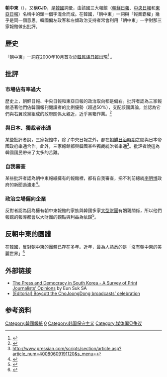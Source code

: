 {{Infobox Korean name
| hangul = 조중동 |
| hanja = 朝中東 |
| rr= Jojungdong |
| mr= Chojungdong |
}}

'''朝中東'''（{{lang-ko|조중동}}），又稱'''CJD'''，是[[韓國|韓國]]詞彙，由該國三大報館（[[朝鮮日報|朝鮮日報]]、[[中央日報_(韓國)|中央日報]]和[[東亞日報|東亞日報]]）名稱中的頭一個字混合而成。在韓國，「朝中東」一詞與「報業霸權」幾乎是同一個意思。韓國偏左政客和左傾政治支持者常會利用「朝中東」一字對那三家報館做出批評。

==歷史==
「朝中東」一詞在2000年10月首次於[[韓民族日報|韓民族日報]]出現<ref>{{cite news| url=http://news.naver.com/main/read.nhn?mode=LSD&mid=sec&sid1=110&oid=032&aid=0000044316| title=조중동서 중앙 분리 글쎄요| work=The Kyunghyang shinmun| language=ko| date=December 10, 2003| accessdate=April 11, 2012| author=Kim Sang-chul(김상철)| archive-date=2021-02-24| archive-url=https://web.archive.org/web/20210224103123/https://news.naver.com/main/read.nhn?mode=LSD&mid=sec&sid1=110&oid=032&aid=0000044316| dead-url=no}}</ref> 。

==批評==
===市場佔有率過大===
歷史上，朝鮮日報、中央日報和東亞日報的政治取向都是偏右。批評者認為三家報館憑著他們佔韓國報刊閱讀者的比例優勢（超過50%），支配該國輿論，並認為它們與右翼政黨組成的政府關係太親近，近乎黑箱作業。<ref>{{cite news
 |url         = http://www.asiamedia.ucla.edu/article.asp?parentid=103042
 |title       = Media war
 |date        = January 7, 2009
 |accessdate  = April 11, 2012
 |work        = The Korea Herald
 |author      = Editorial
 |quote       = Supporters of the opposition claim there is an "evil" collusion between the government and major newspapers under the guise of adapting to new communications technology.
 |deadurl     = yes
 |archiveurl  = https://web.archive.org/web/20120223145245/http://www.asiamedia.ucla.edu/article.asp?parentid=103042
 |archivedate = 2012年2月23日
}}</ref>

===與日本、獨裁者串通===
某些批評者說，三家報館中，除了中央日報之外，都在[[朝鮮日治時期|朝鮮日治時期]]之間與日本帝國政府串通合作。此外，三家報館都與韓國某些獨裁統治者串通<ref>http://www.pressian.com/scripts/section/article.asp?article_num=40080609191120&s_menu=</ref>。批評者說這為韓國國民帶來了太多的苦難。

===自我審查===
某些批評者認為朝中東報紙擁有的報館裡，都有自我審查，把不利前總統[[李明博|李明博]]政府的新聞過濾走<ref>{{cite news | first = Un-hyeong (운형) | last = Jung (정) | title = 위키리크스가 폭로한 '친미 관료·기자들' 한나라당·조중동은 왜 이 사건 침묵하나 | date = 2011-09-19 | url = http://www.ohmynews.com/NWS_Web/view/at_pg.aspx?CNTN_CD=A0001628262 | work = OhMyNews | accessdate = 2011-10-14 | language = ko | archive-date = 2012-04-03 | archive-url = https://web.archive.org/web/20120403015743/http://www.ohmynews.com/NWS_Web/view/at_pg.aspx?CNTN_CD=A0001628262 | dead-url = no }}</ref>。

===政治立場偏向企業===
反對者認為因為擁有朝中東報館的家族與韓國多家[[韓國財閥|大型財團]]有姻親關係，所以他們報館的報導都會以大財團的觀點與利益為依歸<ref>{{Cite web |url=http://www.mediaus.co.kr/news/articleView.html?idxno=3593 |title=存档副本 |access-date=2014-06-09 |archive-url=https://web.archive.org/web/20110722134435/http://www.mediaus.co.kr/news/articleView.html?idxno=3593 |archive-date=2011-07-22 |dead-url=yes }}</ref>。

==反朝中東的團體==
在韓國，反對朝中東的團體已存在多年。近年，最為人熟悉的是「沒有朝中東的美麗世界」<ref>{{Cite web |url=http://www.joase.org/ |title=Beautiful World Without  Chosun Ilbo" |access-date=2014-06-09 |archive-date=2021-02-24 |archive-url=https://web.archive.org/web/20210224230848/http://www.joase.org/ |dead-url=no }}</ref>

==外部链接==
* [http://www.ccsenet.org/journal/index.php/ass/article/view/2473 The Press and Democracy in South Korea - A Survey of Print Journalists’ Opinions] {{Wayback|url=http://www.ccsenet.org/journal/index.php/ass/article/view/2473 |date=20210224161943 }} by Eun Suk SA
* [http://english.hani.co.kr/arti/english_edition/e_editorial/506758.html <nowiki>[Editorial]</nowiki> Boycott the ChoJoongDong broadcasts’ celebration] {{Wayback|url=http://english.hani.co.kr/arti/english_edition/e_editorial/506758.html |date=20210228231425 }}

==参考资料==
{{reflist|35em}}

[[Category:韓國報紙|Category:韓國報紙]]
[[Category:2000年代新創詞語|0]]
[[Category:韩国保守主义|Category:韩国保守主义]]
[[Category:媒体偏见争议|Category:媒体偏见争议]]